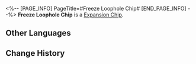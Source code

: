 <%-- [PAGE_INFO]
PageTitle=#Freeze Loophole Chip#
[END_PAGE_INFO] --%>
{{Item Infobox
|id          = 250213
|image       = Item Freeze Loophole Chip.png
|type        = Expansion Chip
|invCategory = 
|rarity      = 4
|effect      = 
|description = Upon entering battle, causes all enemies to Freeze.
}}
{{Description|A game item in Aetherium Wars. Aether Spirits will gain a special enhanced ability after equipping it.}}
'''Freeze Loophole Chip''' is a [[Expansion Chip]].

==Other Languages==
{{Other Languages
|en   = Freeze Loophole Chip
|zhs  = 冻结漏洞芯片
|zht  = 凍結漏洞晶片
|ja   = チップ「セキュリティホール：凍結」
|ko   = 빙결 허점 칩
|es   = Chip de laguna de Congelación
|fr   = Puce de vulnérabilité au gel
|ru   = Чип с лазейкой для Заморозки
|th   = ชิปช่องโหว่แช่แข็ง
|vi   = Chip Lỗ Hổng Đóng Băng
|de   = Chip: Eis-Schlupfloch
|id   = Freeze Loophole Chip
|pt   = Chip de Congelamento de Abertura
}}

==Change History==
{{Change History|1.4}}
